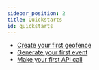 ```yaml
---
sidebar_position: 2
title: Quickstarts
id: quickstarts
---
```


- [Create your first geofence](/quickstarts/create-your-first-geofence)
- [Generate your first event](/quickstarts/generate-your-first-event)
- [Make your first API call](/quickstarts/make-your-first-api-call)
